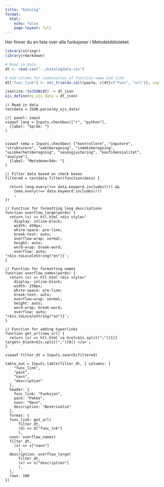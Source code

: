 ```yaml
---
title: "Katalog"
format:
  html:
    echo: false
    page-layout: full
---
```


Her finner du en liste over alle funksjoner i Metodebiblioteket.

```r
library(stringr)
library(rmarkdown)

# Read in data
dt <- read.csv("../katalogdata.csv")

# Add column for combination of function name and link
dt["func_link"] <- str_trim(do.call(paste, c(dt[c("func", "url")], sep = ";")))

jsonlite::toJSON(dt) -> dt_json
ojs_define(my_ojs_data = dt_json)
```

```ojs
// Read in data
testdata = JSON.parse(my_ojs_data)
```

```ojs
//| panel: input
viewof lang = Inputs.checkbox(["r", "python"],
  {label: "Språk: "}
)


viewof tema = Inputs.checkbox( ["kontrollere", "imputere", "strukturere", "vektberegning", "indeksberegning", "usikkerhetsberegning", "sesongjustering", "konfidensialitet", "analyse"],
  {label: "Metodeområde: "}
)

```



```ojs
// Filter data based on check boxes
filtered = testdata.filter(function(data) {
  
  return lang.every(r=> data.keyword.includes(r)) &&
    tema.every(r=> data.keyword.includes(r))
    ;
})

```

```ojs

// Function for formatting long descriptions
function overflow_large(words) {
  return (x) => htl.html`<div style="
    display: inline-block;
    width: 450px;
    white-space: pre-line;
    break-text: auto;
    overflow-wrap: normal;
    height: auto;
    word-wrap: break-word;
    overflow: auto;
">${x.toLocaleString("en")}`;
}

// Function for formatting names
function overflow_names(words) {
  return (x) => htl.html`<div style="
    display: inline-block;
    width: 250px;
    white-space: pre-line;
    break-text: auto;
    overflow-wrap: normal;
    height: auto;
    word-wrap: break-word;
    overflow: auto;
">${x.toLocaleString("en")}`;
}

// Function for adding hyperlinks
function get_url(new_url) {
  return (x) => htl.html`<a href=${x.split(";")[1]} target=_blank>${x.split(";")[0]} </a>`;
}

```

```ojs
viewof filter_dt = Inputs.search(filtered)

table_out = Inputs.table(filter_dt, { columns: [
    "func_link",
    "pack",
    "navn",
    "description"
  ],
  header: {
    func_link: "Funksjon",
    pack: "Pakke",
    navn: "Navn",
    description: "Beskrivelse"
  },
  format: {
  func_link: get_url(
      filter_dt, 
      (d) => d["func_lnk"]
      ),
  navn: overflow_names(
  filter_dt,
    (x) => x["navn"]
      ),
  description: overflow_large(
      filter_dt,
      (x) => x["description"]
      ),
  },
  rows: 100
})

```
